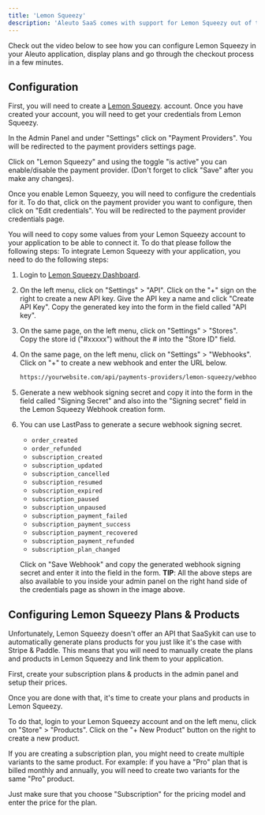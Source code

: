 ```yaml
---
title: 'Lemon Squeezy'
description: 'Aleuto SaaS comes with support for Lemon Squeezy out of the box. This allows you to start accepting payments from your customers right away.'
---
```


Check out the video below to see how you can configure Lemon Squeezy in your Aleuto application, display plans and go through the checkout process in a few minutes.

## Configuration

First, you will need to create a [Lemon Squeezy](https://www.lemonsqueezy.com/). account. Once you have created your account, you will need to get your credentials from Lemon Squeezy.

In the Admin Panel and under "Settings" click on "Payment Providers". You will be redirected to the payment providers settings page.

Click on "Lemon Squeezy" and using the toggle "is active" you can enable/disable the payment provider. (Don't forget to click "Save" after you make any changes).

Once you enable Lemon Squeezy, you will need to configure the credentials for it. To do that, click on the payment provider you want to configure, then click on "Edit credentials". You will be redirected to the payment provider credentials page.

You will need to copy some values from your Lemon Squeezy account to your application to be able to connect it. To do that please follow the following steps:
To integrate Lemon Squeezy with your application, you need to do the following steps:

1. Login to [Lemon Squeezy Dashboard](https://app.lemonsqueezy.com/).

2. On the left menu, click on "Settings" > "API". Click on the "+" sign on the right to create a new API key. Give the API key a name and click "Create API Key". Copy the generated key into the form in the field called "API key".

3. On the same page, on the left menu, click on "Settings" > "Stores". Copy the store id ("#xxxxx") without the # into the "Store ID" field.

4. On the same page, on the left menu, click on "Settings" > "Webhooks". Click on "+" to create a new webhook and enter the URL below.
    ```bash
    https://yourwebsite.com/api/payments-providers/lemon-squeezy/webhook
   ```

5. Generate a new webhook signing secret and copy it into the form in the field called "Signing Secret" and also into the "Signing secret" field in the Lemon Squeezy Webhook creation form.

6. You can use LastPass to generate a secure webhook signing secret.
    - `order_created`
    - `order_refunded`
    - `subscription_created`
    - `subscription_updated`
    - `subscription_cancelled`
    - `subscription_resumed`
    - `subscription_expired`
    - `subscription_paused`
    - `subscription_unpaused`
    - `subscription_payment_failed`
    - `subscription_payment_success`
    - `subscription_payment_recovered`
    - `subscription_payment_refunded`
    - `subscription_plan_changed`

    Click on "Save Webhook" and copy the generated webhook signing secret and enter it into the field in the form.
    <Info>
        **TIP**: All the above steps are also available to you inside your admin panel on the right hand side of the credentials page as shown in the image above.
    </Info>

## Configuring Lemon Squeezy Plans & Products

Unfortunately, Lemon Squeezy doesn't offer an API that SaaSykit can use to automatically generate plans products for you just like it's the case with Stripe & Paddle. This means that you will need to manually create the plans and products in Lemon Squeezy and link them to your application.

First, create your subscription plans & products in the admin panel and setup their prices.

Once you are done with that, it's time to create your plans and products in Lemon Squeezy.

To do that, login to your Lemon Squeezy account and on the left menu, click on "Store" > "Products". Click on the "+ New Product" button on the right to create a new product.

If you are creating a subscription plan, you might need to create multiple variants to the same product. For example: if you have a "Pro" plan that is billed monthly and annually, you will need to create two variants for the same "Pro" product.

Just make sure that you choose "Subscription" for the pricing model and enter the price for the plan.

